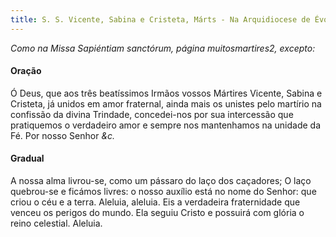 ```yaml
---
title: S. S. Vicente, Sabina e Cristeta, Márts - Na Arquidiocese de Évora
---
```


<em>Como na Missa Sapiéntiam sanctórum, página muitosmartires2, excepto:</em>

#### Oração

<div class="container-fluid">
  <div class="row">
    <span class="text-justify"></span>
<span class="text-justify">
      Ó Deus, que aos três beatíssimos Irmãos vossos Mártires Vicente, Sabina e
      Cristeta, já unidos em amor fraternal, ainda mais os unistes pelo martírio
      na confissão da divina Trindade, concedei-nos por sua intercessão que
      pratiquemos o verdadeiro amor e sempre nos mantenhamos na unidade da Fé.
      Por nosso Senhor <em>&c.</em>
    </span>
</div>

#### Gradual

<div class="container-fluid">
  <div class="row">
    <span class="text-justify"></span>
<span class="text-justify">
      A nossa alma livrou-se, como um pássaro do laço dos caçadores; O laço
      quebrou-se e ficámos livres: o nosso auxílio está no nome do Senhor: que
      criou o céu e a terra.
    </span>
<span class="text-justify"></span>
<span class="text-justify">
      Aleluia, aleluia. Eis a verdadeira fraternidade que venceu os perigos do
      mundo. Ela seguiu Cristo e possuirá com glória o reino celestial. Aleluia.
    </span>
</div>
